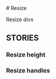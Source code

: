 

<style>{`
  x-resize:is([width], [height]) {
    border: 1px dashed #CCC;
  }
  x-resize:is([width], [height]) > :not(.resize-bar) {
    padding: 1em;
  }
  x-resize[width] > :not(.resize-bar) {
    width: 33%;
  }
  div.has-handles {
    position: absolute;
    width: 400px;
    height: 100px;
    top: 90px;
    left: 50px;
    border: 1px dashed #ccc;
  }
  #story--core-resize--handle-inner {
    position: relative;
    height: 400px;
  }
`}</style>

<Meta of={ResizeStories} />
# Resize 

Resize divs

<Canvas of={ResizeStories.Width}/>

<Controls />

<h2 className="h6 sb-unstyled fw-light">STORIES</h2>

### Resize height
<Canvas of={ResizeStories.Height}/>

### Resize handles
<Canvas of={ResizeStories.Handle}/>